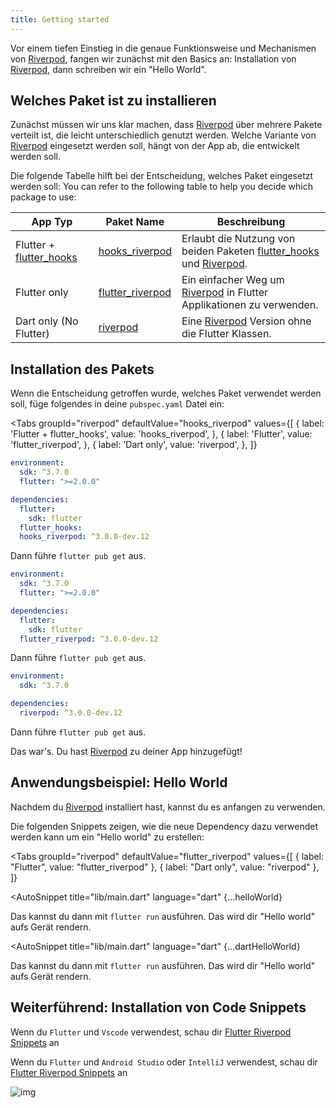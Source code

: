 ```yaml
---
title: Getting started
---
```



Vor einem tiefen Einstieg in die genaue Funktionsweise und Mechanismen von [Riverpod], fangen wir zunächst mit den Basics an:
Installation von [Riverpod], dann schreiben wir ein "Hello World".

## Welches Paket ist zu installieren

Zunächst müssen wir uns klar machen, dass [Riverpod] über mehrere Pakete verteilt ist, die leicht unterschiedlich genutzt werden.
Welche Variante von [Riverpod] eingesetzt werden soll, hängt von der App ab, die entwickelt werden soll.

Die folgende Tabelle hilft bei der Entscheidung, welches Paket eingesetzt werden soll:
You can refer to the following table to help you decide which package to use:

| App Typ                   | Paket Name                                                                        | Beschreibung                                                           |
| ------------------------- | --------------------------------------------------------------------------------- | ---------------------------------------------------------------------- |
| Flutter + [flutter_hooks] | [hooks_riverpod]                                                                  | Erlaubt die Nutzung von beiden Paketen [flutter_hooks] und [Riverpod]. |
| Flutter only              | [flutter_riverpod]                                                                | Ein einfacher Weg um [Riverpod] in Flutter Applikationen zu verwenden. |
| Dart only (No Flutter)    | [riverpod](https://github.com/rrousselGit/riverpod/tree/master/packages/riverpod) | Eine [Riverpod] Version ohne die Flutter Klassen.                      |

## Installation des Pakets

Wenn die Entscheidung getroffen wurde, welches Paket verwendet werden soll, füge folgendes in deine `pubspec.yaml` Datei ein:

<Tabs
  groupId="riverpod"
  defaultValue="hooks_riverpod"
  values={[
    { label: 'Flutter + flutter_hooks', value: 'hooks_riverpod', },
    { label: 'Flutter', value: 'flutter_riverpod', },
    { label: 'Dart only', value: 'riverpod', },
  ]}
>
<TabItem value="hooks_riverpod">

```yaml title="pubspec.yaml"
environment:
  sdk: ^3.7.0
  flutter: ">=2.0.0"

dependencies:
  flutter:
    sdk: flutter
  flutter_hooks:
  hooks_riverpod: ^3.0.0-dev.12
```

Dann führe `flutter pub get` aus.

</TabItem>
<TabItem value="flutter_riverpod">

```yaml title="pubspec.yaml"
environment:
  sdk: ^3.7.0
  flutter: ">=2.0.0"

dependencies:
  flutter:
    sdk: flutter
  flutter_riverpod: ^3.0.0-dev.12
```

Dann führe `flutter pub get` aus.

</TabItem>
<TabItem value="riverpod">

```yaml title="pubspec.yaml"
environment:
  sdk: ^3.7.0

dependencies:
  riverpod: ^3.0.0-dev.12
```

Dann führe `flutter pub get` aus.

</TabItem>
</Tabs>

Das war's. Du hast [Riverpod] zu deiner App hinzugefügt!

## Anwendungsbeispiel: Hello World

Nachdem du [Riverpod] installiert hast, kannst du es anfangen zu verwenden.

Die folgenden Snippets zeigen, wie die neue Dependency dazu verwendet werden kann um ein "Hello world" zu erstellen:


<Tabs
  groupId="riverpod"
  defaultValue="flutter_riverpod"
  values={[
    { label: "Flutter", value: "flutter_riverpod" },
    { label: "Dart only", value: "riverpod" },
  ]}
>
<TabItem value="flutter_riverpod">

<AutoSnippet
  title="lib/main.dart"
  language="dart"
  {...helloWorld}
></AutoSnippet>

Das kannst du dann mit `flutter run` ausführen.
Das wird dir "Hello world" aufs Gerät rendern.

</TabItem>
<TabItem value="riverpod">

<AutoSnippet
  title="lib/main.dart"
  language="dart"
  {...dartHelloWorld}
></AutoSnippet>

Das kannst du dann mit `flutter run` ausführen.
Das wird dir "Hello world" aufs Gerät rendern.

</TabItem>
</Tabs>

## Weiterführend: Installation von Code Snippets

Wenn du `Flutter` und `Vscode` verwendest, schau dir [Flutter Riverpod Snippets](https://marketplace.visualstudio.com/items?itemName=robert-brunhage.flutter-riverpod-snippets) an

Wenn du `Flutter` und `Android Studio` oder `IntelliJ` verwendest, schau dir [Flutter Riverpod Snippets](https://plugins.jetbrains.com/plugin/14641-flutter-riverpod-snippets) an

![img](/img/snippets/greetingProvider.gif)

[riverpod]: https://github.com/rrousselgit/riverpod
[hooks_riverpod]: https://pub.dev/packages/hooks_riverpod
[flutter_riverpod]: https://pub.dev/packages/flutter_riverpod
[flutter_hooks]: https://github.com/rrousselGit/flutter_hooks
